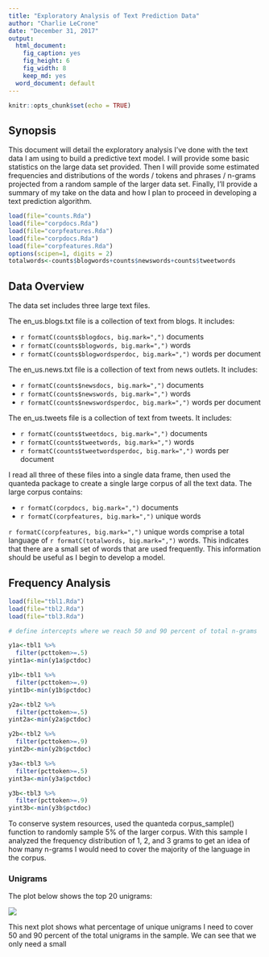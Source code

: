 ```yaml
---
title: "Exploratory Analysis of Text Prediction Data"
author: "Charlie LeCrone"
date: "December 31, 2017"
output:
  html_document:
    fig_caption: yes
    fig_height: 6
    fig_width: 8
    keep_md: yes
  word_document: default
---
```


```r
knitr::opts_chunk$set(echo = TRUE)
```

## Synopsis

This document will detail the exploratory analysis I've done with the text data I am using to build a predictive text model.  I will provide some basic statistics on the large data set provided.  Then I will provide some estimated frequencies and distributions of the words / tokens and phrases / n-grams projected from a random sample of the larger data set.  Finally, I'll provide a summary of my take on the data and how I plan to proceed in developing a text prediction algorithm. 

```r

load(file="counts.Rda")
load(file="corpdocs.Rda")
load(file="corpfeatures.Rda")
load(file="corpdocs.Rda")
load(file="corpfeatures.Rda")
options(scipen=1, digits = 2)
totalwords<-counts$blogwords+counts$newswords+counts$tweetwords

```

## Data Overview

The data set includes three large text files.

The en_us.blogs.txt file is a collection of text from blogs.  It includes:

- `r formatC(counts$blogdocs, big.mark=",")` documents
- `r formatC(counts$blogwords, big.mark=",")` words
- `r formatC(counts$blogwordsperdoc, big.mark=",")` words per document

The en_us.news.txt file is a collection of text from news outlets.  It includes:

- `r formatC(counts$newsdocs, big.mark=",")` documents
- `r formatC(counts$newswords, big.mark=",")` words
- `r formatC(counts$newswordsperdoc, big.mark=",")` words per document

The en_us.tweets file is a collection of text from tweets.  It includes:

- `r formatC(counts$tweetdocs, big.mark=",")` documents
- `r formatC(counts$tweetwords, big.mark=",")` words
- `r formatC(counts$tweetwordsperdoc, big.mark=",")` words per document

I read all three of these files into a single data frame, then used the quanteda package to create a single large corpus of all the text data.  The large corpus contains:

- `r formatC(corpdocs, big.mark=",")` documents
- `r formatC(corpfeatures, big.mark=",")` unique words

`r formatC(corpfeatures, big.mark=",")` unique words comprise a total language of `r formatC(totalwords, big.mark=",")` words.  This indicates that there are a small set of words that are used frequently.  This information should be useful as I begin to develop a model.

## Frequency Analysis

``` r

load(file="tbl1.Rda")
load(file="tbl2.Rda")
load(file="tbl3.Rda")

# define intercepts where we reach 50 and 90 percent of total n-grams

y1a<-tbl1 %>%
  filter(pcttoken>=.5)
yint1a<-min(y1a$pctdoc)

y1b<-tbl1 %>%
  filter(pcttoken>=.9)
yint1b<-min(y1b$pctdoc)

y2a<-tbl2 %>%
  filter(pcttoken>=.5)
yint2a<-min(y2a$pctdoc)

y2b<-tbl2 %>%
  filter(pcttoken>=.9)
yint2b<-min(y2b$pctdoc)

y3a<-tbl3 %>%
  filter(pcttoken>=.5)
yint3a<-min(y3a$pctdoc)

y3b<-tbl3 %>%
  filter(pcttoken>=.9)
yint3b<-min(y3b$pctdoc)
```

To conserve system resources, used the quanteda corpus_sample() function to randomly sample 5% of the larger corpus.  With this sample I analyzed the frequency distribution of 1, 2, and 3 grams to get an idea of how many n-grams I would need to cover the majority of the language in the corpus.

### Unigrams

The plot below shows the top 20 unigrams:

![](Columns1.png)

This next plot shows what percentage of unique unigrams I need to cover 50 and 90 percent of the total unigrams in the sample.  We can see that we only need a small 

